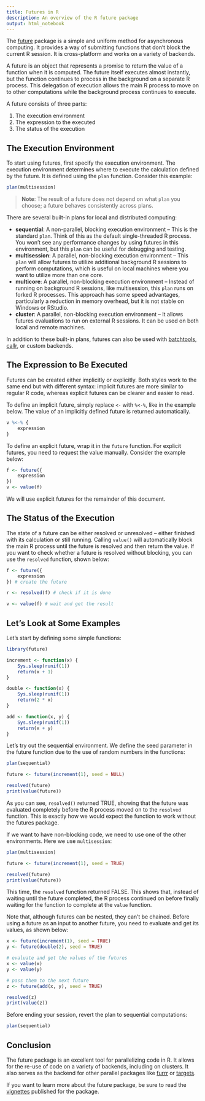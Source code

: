 ```yaml
---
title: Futures in R
description: An overview of the R future package
output: html_notebook
---
```


The [future](https://cran.r-project.org/web/packages/future/index.html) package is a simple and uniform method for asynchronous computing. It provides a way of submitting functions that don't block the current R session. It is cross-platform and works on a variety of backends.

A future is an object that represents a promise to return the value of a function when it is computed. The future itself executes almost instantly, but the function continues to process in the background on a separate R process. This delegation of execution allows the main R process to move on to other computations while the background process continues to execute. 

A future consists of three parts:

1. The execution environment
2. The expression to the executed
3. The status of the execution

## The Execution Environment

To start using futures, first specify the execution environment. The execution environment determines where to execute the calculation defined by the future. It is defined using the `plan` function. Consider this example:

```r
plan(multisession)
```

> **Note**: The result of a future does not depend on what `plan` you choose; a future behaves consistently across plans. 

There are several built-in plans for local and distributed computing:

* **sequential**: A non-parallel, blocking execution environment -- This is the standard `plan`. Think of this as the default single-threaded R process. You won't see any performance changes by using futures in this environment, but this `plan` can be useful for debugging and testing.
* **multisession**: A parallel, non-blocking execution environment -- This `plan` will allow futures to utilize additional background R sessions to perform computations, which is useful on local machines where you want to utilize more than one core.
* **multicore**: A parallel, non-blocking execution environment -- Instead of running on background R sessions, like multisession, this `plan` runs on forked R processes. This approach has some speed advantages, particularly a reduction in memory overhead, but it is not stable on Windows or RStudio. 
* **cluster**: A parallel, non-blocking execution environment -- It allows futures evaluations to run on external R sessions. It can be used on both local and remote machines. 

In addition to these built-in plans, futures can also be used with [batchtools](https://github.com/mllg/batchtools), [callr](https://cran.r-project.org/web/packages/future.callr/index.html), or custom backends.

## The Expression to Be Executed
Futures can be created either implicitly or explicitly. Both styles work to the same end but with different syntax: implicit futures are more similar to regular R code, whereas explicit futures can be clearer and easier to read. 

To define an implicit future, simply replace `<-` with `%<-%`, like in the example below. The value of an implicitly defined future is returned automatically.

```r
v %<-% {
    expression
}
```


To define an explicit future, wrap it in the `future` function. For explicit futures, you need to request the value manually. Consider the example below:

```r
f <- future({
    expression
})
v <- value(f)
```

We will use explicit futures for the remainder of this document.

## The Status of the Execution

The state of a future can be either resolved or unresolved -- either finished with its calculation or still running. Calling `value()` will automatically block the main R process until the future is resolved and then return the value. If you want to check whether a future is resolved without blocking, you can use the `resolved` function, shown below:

```r
f <- future({
    expression
}) # create the future

r <- resolved(f) # check if it is done

v <- value(f) # wait and get the result
```

## Let's Look at Some Examples

Let's start by defining some simple functions:
```r
library(future)

increment <- function(x) {
    Sys.sleep(runif(1))
    return(x + 1)
}

double <- function(x) {
    Sys.sleep(runif(1))
    return(2 * x)
}

add <- function(x, y) {
    Sys.sleep(runif(1))
    return(x + y)
}
```


Let's try out the sequential environment. We define the seed parameter in the future function due to the use of random numbers in the functions:

```r
plan(sequential)

future <- future(increment(1), seed = NULL)

resolved(future)
print(value(future))
```

As you can see, `resolved()` returned TRUE, showing that the future was evaluated completely before the R process moved on to the `resolved` function. This is exactly how we would expect the function to work without the futures package.

If we want to have non-blocking code, we need to use one of the other environments. Here we use `multisession`:

```r
plan(multisession)

future <- future(increment(1), seed = TRUE)

resolved(future)
print(value(future))
```

This time, the `resolved` function returned FALSE. This shows that, instead of waiting until the future completed, the R process continued on before finally waiting for the function to complete at the `value` function. 

Note that, although futures can be nested, they can't be chained. Before using a future as an input to another future, you need to evaluate and get its values, as shown below:

```r
x <- future(increment(1), seed = TRUE)
y <- future(double(2), seed = TRUE)

# evaluate and get the values of the futures
x <- value(x)
y <- value(y)

# pass them to the next future
z <- future(add(x, y), seed = TRUE)

resolved(z)
print(value(z))
```

Before ending your session, revert the plan to sequential computations:
```r
plan(sequential)
```

## Conclusion
The future package is an excellent tool for parallelizing code in R. It allows for the re-use of code on a variety of backends, including on clusters. It also serves as the backend for other parallel packages like [furrr](https://github.com/DavisVaughan/furrr) or [targets](https://docs.ropensci.org/targets/).

If you want to learn more about the future package, be sure to read the [vignettes](https://cran.r-project.org/web/packages/future/index.html) published for the package.
